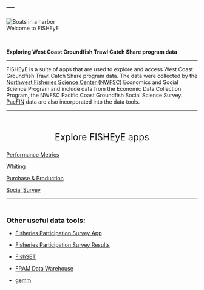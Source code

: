 ---
---

<div class="image-text-wrapper"> 
  <img src="images/Vessels3.jpg" alt="Boats in a harbor" class="overlay-img">
  <div class="overlay-text">Welcome to FISHEyE</div>
</div>


<br>


::: {.large-text}
**Exploring West Coast Groundfish Trawl Catch Share program data**

:::

***

FISHEyE is a suite of apps that are used to explore and access West Coast Groundfish Trawl Catch Share program data. The data were collected by the [Northwest Fisheries Science Center (NWFSC)](https://www.fisheries.noaa.gov/region/west-coast/northwest-science) Economics and Social Science Program and include data from the Economic Data Collection Program, the NWFSC Pacific Coast Groundfish Social Science Survey. [PacFIN](https://pacfin.psmfc.org/home/) data are also incorporated into the data tools.

***


<br>

<p style="text-align: center; font-size: 1.7em;">
  Explore FISHEyE apps
</p>



<div class="button-row">
<a href="https://connect.fisheries.noaa.gov/WestCoastCatchShares/" class="app-button-link"><div class="app-button"><p>Performance Metrics</p><i class="bi bi-chevron-right" style="font-size: 2.5rem; color: #90DFE3;"></i></div></a>

  <a href="https://connect.fisheries.noaa.gov/Whiting/" class="app-button-link">
  <div class="app-button"><p>Whiting</p><i class="bi bi-chevron-right" style="font-size: 2.5rem; color: #90DFE3;"></i></div></a>
  
  <a href="https://test-connect.fisheries.noaa.gov/content/e1b5f61a-db6f-42bc-b7f1-804920ba5011" class="app-button-link">
  <div class="app-button"><p>Purchase & Production</p><i class="bi bi-chevron-right" style="font-size: 2.5rem; color: #90DFE3;"></i></div></a>
  
  <a href="https://connect.fisheries.noaa.gov/pcgfss_viz_app/" class="app-button-link">
  <div class="app-button"><p>Social Survey</p><i class="bi bi-chevron-right" style="font-size: 2.5rem; color: #90DFE3;"></i></div></a>
  
</div>

*** 

<br>

<span style="font-size: 1.3em; font-weight: bold;">Other useful data tools:</span>

   - [Fisheries Participation Survey App](https://connect.fisheries.noaa.gov/wc-fishpar-counties-mapper/)

   - [Fisheries Participation Survey Results](https://www.fisheries.noaa.gov/national/science-data/west-coast-fisheries-participation-survey-results)
   
  - [FishSET](https://noaa-nwfsc.github.io/FishSET/)
  
  - [FRAM Data Warehouse](https://www.webapps.nwfsc.noaa.gov/data/map)

  - [gemm](https://connect.fisheries.noaa.gov/gemm_csv/)




